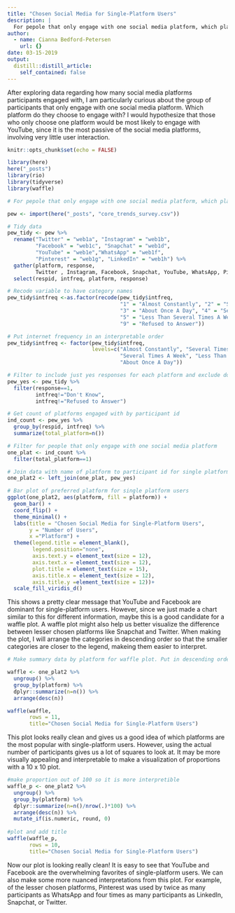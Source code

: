 ```yaml
---
title: "Chosen Social Media for Single-Platform Users"
description: |
  For pepole that only engage with one social media platform, which platform do they choose?
author:
  - name: Cianna Bedford-Petersen
    url: {}
date: 03-15-2019
output:
  distill::distill_article:
    self_contained: false
---
```


After exploring data regarding how many social media platforms participants engaged with, I am particularly curious about the group of participants that only engage with one social media platform. Which platform do they choose to engage with? I would hypothesize that those who only choose one platform would be most likely to engage with YouTube, since it is the most passive of the social media platforms, involving very little user interaction. 

```r
knitr::opts_chunk$set(echo = FALSE)

library(here)
here("_posts")
library(rio)
library(tidyverse)
library(waffle)

```


```r

# For pepole that only engage with one social media platform, which platform do they choose?

pew <- import(here("_posts", "core_trends_survey.csv"))

# Tidy data
pew_tidy <- pew %>% 
  rename("Twitter" = "web1a", "Instagram" = "web1b", 
         "Facebook" = "web1c", "Snapchat" = "web1d", 
         "YouTube" = "web1e","WhatsApp" = "web1f", 
         "Pinterest" = "web1g", "LinkedIn" = "web1h") %>% 
  gather(platform, response, 
         Twitter , Instagram, Facebook, Snapchat, YouTube, WhatsApp, Pinterest, LinkedIn) %>% 
  select(respid, intfreq, platform, response) 

# Recode variable to have category names
pew_tidy$intfreq <-as.factor(recode(pew_tidy$intfreq, 
                                    "1" = "Almost Constantly", "2" = "Several Times A Day", 
                                    "3" = "About Once A Day", "4" = "Several Times A Week", 
                                    "5" = "Less Than Several Times A Week", "8" = "Don't Know",
                                    "9" = "Refused to Answer"))

# Put internet frequency in an interpretable order
pew_tidy$intfreq <- factor(pew_tidy$intfreq, 
                           levels=c("Almost Constantly", "Several Times A Day", 
                                    "Several Times A Week", "Less Than Several Times A Week", 
                                    "About Once A Day"))

# Filter to include just yes responses for each platform and exclude don't know and NA responses for internet use frequency 
pew_yes <- pew_tidy %>% 
  filter(response==1, 
         intfreq!="Don't Know", 
         intfreq!="Refused to Answer")

# Get count of platforms engaged with by participant id
ind_count <- pew_yes %>% 
  group_by(respid, intfreq) %>% 
  summarize(total_platform=n())

# Filter for people that only engage with one social media platform
one_plat <- ind_count %>% 
  filter(total_platform==1)

# Join data with name of platform to participant id for single platform users. For single platform users this tells us which platform they
one_plat2 <- left_join(one_plat, pew_yes)

# Bar plot of preferred platform for single platform users
ggplot(one_plat2, aes(platform, fill = platform)) +
  geom_bar() +
  coord_flip() +
  theme_minimal() +
  labs(title = "Chosen Social Media for Single-Platform Users", 
       y = "Number of Users", 
       x ="Platform") +
  theme(legend.title = element_blank(), 
        legend.position="none", 
        axis.text.y = element_text(size = 12),
        axis.text.x = element_text(size = 12), 
        plot.title = element_text(size = 15), 
        axis.title.x = element_text(size = 12), 
        axis.title.y =element_text(size = 12))+
  scale_fill_viridis_d() 
```

This shows a pretty clear message that YouTube and Facebook are dominant for single-platform users. However, since we just made a chart similar to this for different information, maybe this is a good candidate for a waffle plot. A waffle plot might also help us better visualize the difference between lesser chosen platforms like Snapchat and Twitter. When making the plot, I will arrange the categories in descending order so that the smaller categories are closer to the legend, makeing them easier to interpret. 


```r

# Make summary data by platform for waffle plot. Put in descending order so lesser used platforms are closer to the legend. Play around with row number. 

waffle <- one_plat2 %>%
  ungroup() %>% 
  group_by(platform) %>% 
  dplyr::summarize(n=n()) %>% 
  arrange(desc(n))

waffle(waffle, 
       rows = 11, 
       title="Chosen Social Media for Single-Platform Users")

```

This plot looks really clean and gives us a good idea of which platforms are the most popular with single-platform users. However, using the actual number of participants gives us a lot of squares to look at. It may be more visually appealing and interpretable to make a visualization of proportions with a 10 x 10 plot. 

```r

#make proportion out of 100 so it is more interpretible 
waffle_p <- one_plat2 %>%
  ungroup() %>% 
  group_by(platform) %>% 
  dplyr::summarize(n=n()/nrow(.)*100) %>% 
  arrange(desc(n)) %>% 
  mutate_if(is.numeric, round, 0)
  
#plot and add title 
waffle(waffle_p, 
       rows = 10, 
       title="Chosen Social Media for Single-Platform Users")

```

Now our plot is looking really clean! It is easy to see that YouTube and Facebook are the overwhelming favorites of single-platform users. We can also make some more nuanced interpretations from this plot. For example, of the lesser chosen platforms, Pinterest was used by twice as many participants as WhatsApp and four times as many participants as LinkedIn, Snapchat, or Twitter. 